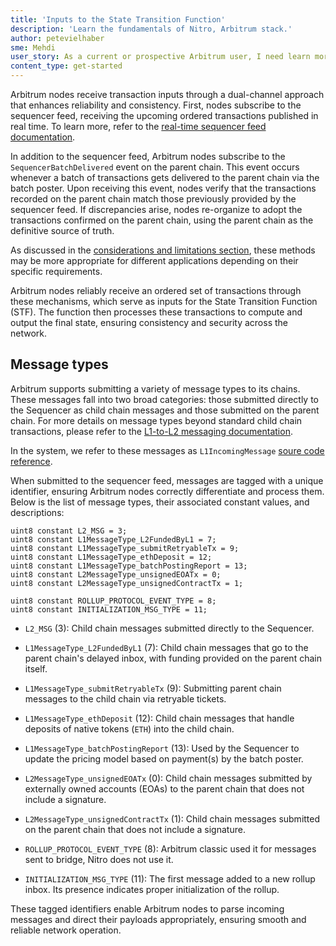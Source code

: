 ```yaml
---
title: 'Inputs to the State Transition Function'
description: 'Learn the fundamentals of Nitro, Arbitrum stack.'
author: petevielhaber
sme: Mehdi
user_story: As a current or prospective Arbitrum user, I need learn more about Nitros design.
content_type: get-started
---
```


Arbitrum nodes receive transaction inputs through a dual-channel approach that enhances reliability and consistency. First, nodes subscribe to the sequencer feed, receiving the upcoming ordered transactions published in real time. To learn more, refer to the [real-time sequencer feed documentation](/how-arbitrum-works/03-sequencer.mdx#real-time-sequencer-feed).

In addition to the sequencer feed, Arbitrum nodes subscribe to the `SequencerBatchDelivered` event on the parent chain. This event occurs whenever a batch of transactions gets delivered to the parent chain via the batch poster. Upon receiving this event, nodes verify that the transactions recorded on the parent chain match those previously provided by the sequencer feed. If discrepancies arise, nodes re-organize to adopt the transactions confirmed on the parent chain, using the parent chain as the definitive source of truth.

As discussed in the [considerations and limitations section](/how-arbitrum-works/03-sequencer.mdx#considerations-and-limitations), these methods may be more appropriate for different applications depending on their specific requirements.

Arbitrum nodes reliably receive an ordered set of transactions through these mechanisms, which serve as inputs for the State Transition Function (STF). The function then processes these transactions to compute and output the final state, ensuring consistency and security across the network.

## Message types

Arbitrum supports submitting a variety of message types to its chains. These messages fall into two broad categories: those submitted directly to the Sequencer as child chain messages and those submitted on the parent chain. For more details on message types beyond standard child chain transactions, please refer to the [L1-to-L2 messaging documentation](/how-arbitrum-works/10-l1-to-l2-messaging.mdx).

In the system, we refer to these messages as `L1IncomingMessage` [soure code reference](https://github.com/OffchainLabs/nitro/blob/4ac7e9268e9885a025e0060c9ec30f9612f9e651/arbos/incomingmessage.go#L54).

When submitted to the sequencer feed, messages are tagged with a unique identifier, ensuring Arbitrum nodes correctly differentiate and process them. Below is the list of message types, their associated constant values, and descriptions:

```solidity
uint8 constant L2_MSG = 3;
uint8 constant L1MessageType_L2FundedByL1 = 7;
uint8 constant L1MessageType_submitRetryableTx = 9;
uint8 constant L1MessageType_ethDeposit = 12;
uint8 constant L1MessageType_batchPostingReport = 13;
uint8 constant L2MessageType_unsignedEOATx = 0;
uint8 constant L2MessageType_unsignedContractTx = 1;

uint8 constant ROLLUP_PROTOCOL_EVENT_TYPE = 8;
uint8 constant INITIALIZATION_MSG_TYPE = 11;
```

- `L2_MSG` (3): Child chain messages submitted directly to the Sequencer.

- `L1MessageType_L2FundedByL1` (7): Child chain messages that go to the parent chain's delayed inbox, with funding provided on the parent chain itself.

- `L1MessageType_submitRetryableTx` (9): Submitting parent chain messages to the child chain via retryable tickets.

- `L1MessageType_ethDeposit` (12): Child chain messages that handle deposits of native tokens (`ETH`) into the child chain.

- `L1MessageType_batchPostingReport` (13): Used by the Sequencer to update the pricing model based on payment(s) by the batch poster.

- `L2MessageType_unsignedEOATx` (0): Child chain messages submitted by externally owned accounts (EOAs) to the parent chain that does not include a signature.

- `L2MessageType_unsignedContractTx` (1): Child chain messages submitted on the parent chain that does not include a signature.

- `ROLLUP_PROTOCOL_EVENT_TYPE` (8): Arbitrum classic used it for messages sent to bridge, Nitro does not use it.

- `INITIALIZATION_MSG_TYPE` (11): The first message added to a new rollup inbox. Its presence indicates proper initialization of the rollup.

These tagged identifiers enable Arbitrum nodes to parse incoming messages and direct their payloads appropriately, ensuring smooth and reliable network operation.
